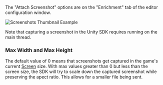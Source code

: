 The "Attach Screenshot" options are on the "Enrichment" tab of the editor configuration window.

![Screenshots Thumbnail Example](unity-screenshots.png)

<Note>

Note that capturing a screenshot in the Unity SDK requires running on the main thread.

</Note>

### Max Width and Max Height

The default value of 0 means that screenshots get captured in the game's current [Screen](https://docs.unity3d.com/ScriptReference/Screen.html) size. With max values greater than 0 but less than the screen size, the SDK will try to scale down the captured screenshot while preserving the apect ratio. This allows for a smaller file being sent.
